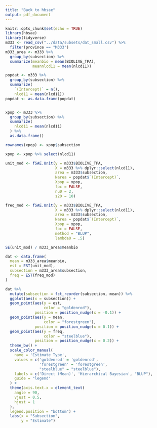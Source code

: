 ```yaml
---
title: "Back to hbsae"
output: pdf_document
---
```


```r
knitr::opts_chunk$set(echo = TRUE)
library(hbsae)
library(tidyverse)
m333 <- read_csv("../data/subsets/dat_small.csv") %>%
  filter(province == "M333")
m333_area <- m333 %>%
  group_by(subsection) %>%
  summarize(meanbio = mean(BIOLIVE_TPA),
            meannlcd11 = mean(nlcd11))
```

```r
popdat <- m333 %>%
  group_by(subsection) %>%
  summarize(
    `(Intercept)` = n(),
    nlcd11 = mean(nlcd11))
popdat <- as.data.frame(popdat)


xpop <- m333 %>%
  group_by(subsection) %>%
  summarize(
    nlcd11 = mean(nlcd11)
  ) %>%
  as.data.frame()

rownames(xpop) <- xpop$subsection

xpop <- xpop %>% select(nlcd11)

unit_mod <- fSAE.Unit(y = m333$BIOLIVE_TPA,
                      X = m333 %>% dplyr::select(nlcd11),
                      area = m333$subsection,
                      Narea = popdat$`(Intercept)`,
                      Xpop = xpop,
                      fpc = FALSE,
                      nu0 = 2,
                      s20 = 10)

freq_mod <- fSAE.Unit(y = m333$BIOLIVE_TPA,
                      X = m333 %>% dplyr::select(nlcd11),
                      area = m333$subsection,
                      Narea = popdat$`(Intercept)`,
                      Xpop = xpop,
                      fpc = FALSE,
                      method = "BLUP",
                      lambda0 = .5)

SE(unit_mod) / m333_area$meanbio

dat <- data.frame(
  mean = m333_area$meanbio,
  est = EST(unit_mod),
  subsection = m333_area$subsection,
  freq = EST(freq_mod)
)

dat %>%
  mutate(subsection = fct_reorder(subsection, mean)) %>%
  ggplot(aes(x = subsection)) +
  geom_point(aes(y = est,
                 color = "goldenrod"),
             position = position_nudge(x = -0.1)) +
  geom_point(aes(y = mean,
                 color = "forestgreen"),
             position = position_nudge(x = 0.1)) +
  geom_point(aes(y = freq,
                 color = "steelblue"),
             position = position_nudge(x = 0.2)) +
  theme_bw() +
  scale_color_manual(
    name = 'Estimate Type',
    values = c('goldenrod' = 'goldenrod',
               'forestgreen' = 'forestgreen',
               "steelblue" = "steelblue"),
    labels = c('Direct (Mean)', 'Hierarchical Bayesian', "BLUP"),
    guide = "legend"
  ) +
  theme(axis.text.x = element_text(
    angle = 90,
    vjust = 0.5,
    hjust = 1
  ),
  legend.position = "bottom") +
  labs(x = "Subsection",
       y = "Estimate")

```




